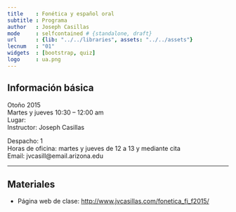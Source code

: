 ```yaml
---
title    : Fonética y español oral
subtitle : Programa
author   : Joseph Casillas
mode     : selfcontained # {standalone, draft}
url      : {lib: "../../libraries", assets: "../../assets"}
lecnum   : "01"
widgets  : [bootstrap, quiz]
logo     : ua.png
---
```


## Información básica

Otoño 2015  
Martes y jueves 10:30 – 12:00 am  
Lugar:  
Instructor: Joseph Casillas  

Despacho: 1  
Horas de oficina: martes y jueves de 12 a 13 y mediante cita  
Email: jvcasill@email.arizona.edu

---

## Materiales

- Página web de clase: [http://www.jvcasillas.com/fonetica_fi_f2015/](www.jvcasillas.com/fonetica_fi_f2015/)